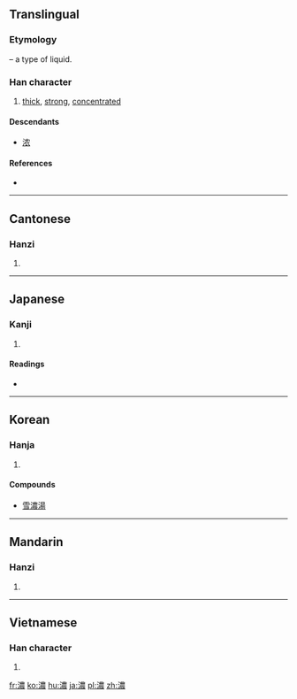{{also|浓}}
==Translingual==
{{zh-hanzi-box|[[浓]]|濃}}

===Etymology===
{{Han compound|水|alt1=氵|t1=water|農|ls=psc|c1=s|c2=p}} – a type of liquid.

===Han character===
{{Han char|rn=85|rad=水|as=13|sn=16|four=3513<sub>2</sub>|canj=水廿田女 (ETWV)}}

# [[thick]], [[strong]], [[concentrated]]

====Descendants====
* [[浓]]

====References====
* {{Han ref|kx=0654.210|dkj=18442|dj=1064.180|hdz=31756.030|uh=6FC3|ud=28611|bh=BF40|bd=48960}}

----

==Cantonese==

===Hanzi===
{{yue-hanzi|jyut=|y=nung4|sim=浓}}

# {{defn|lang=yue|sort=水13}}

----

==Japanese==

===Kanji===
{{ja-kanji|grade=c|rs=水13}}

# {{defn|lang=ja|sort=水13}}

====Readings====
* {{ja-readings|on=[[のう]] (nō), [[じょう]] (jō)|kun=[[こい]] (koi), [[こまやか]] (komayaka)}}

----

==Korean==

===Hanja===
{{ko-hanja|hangeul=농|eumhun=짙을 농|rv=nong|mr=nong|y=nong}}

# {{defn|lang=ko|sort=水13}}

====Compounds====
* [[雪濃湯]]

----

==Mandarin==

===Hanzi===
{{cmn-hanzi|sim=浓|pin=[[nóng]] ([[nong2]]), [[wō]] ([[wo1]])|wg=nung<sup>2</sup>, wo<sup>1</sup>}}

# {{defn|lang=cmn|sort=水13}}

----

==Vietnamese==

===Han character===
{{vi-hantu|[[nùng]], [[nống]], [[nồng]], [[nông]]|rs=水13}}

# {{defn|lang=vi|sort=水13}}

[[fr:濃]]
[[ko:濃]]
[[hu:濃]]
[[ja:濃]]
[[pl:濃]]
[[zh:濃]]